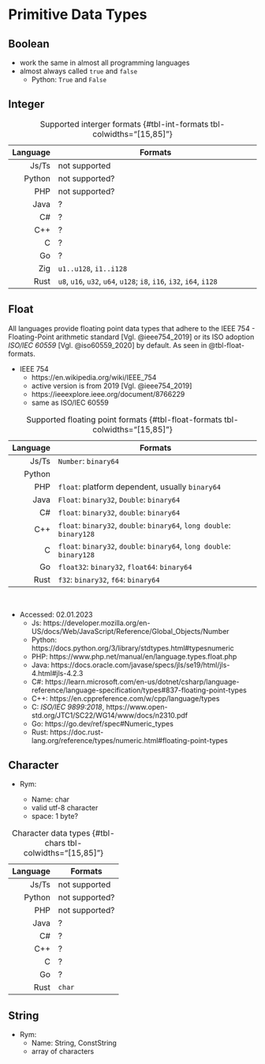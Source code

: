 # Primitive Data Types

## Boolean

- work the same in almost all programming languages
- almost always called `true` and `false`
  - Python: `True` and `False`

## Integer

| Language | Formats                                                              |
| -------: | -------------------------------------------------------------------- |
|    Js/Ts | not supported                                                        |
|   Python | not supported?                                                       |
|      PHP | not supported?                                                       |
|     Java | ?                                                                    |
|       C# | ?                                                                    |
|      C++ | ?                                                                    |
|        C | ?                                                                    |
|       Go | ?                                                                    |
|      Zig | `u1..u128`, `i1..i128`                                               |
|     Rust | `u8`, `u16`, `u32`, `u64`, `u128`; `i8`, `i16`, `i32`, `i64`, `i128` |

: Supported interger formats {#tbl-int-formats tbl-colwidths="[15,85]"}

## Float

<!-- TODO Should I call this "Floating Point Numbers" insted? -->

All languages provide floating point data types that adhere to the IEEE 754 - Floating-Point arithmetic standard [Vgl. @ieee754_2019] or its ISO adoption _ISO/IEC 60559_ [Vgl. @iso60559_2020] by default. As seen in @tbl-float-formats.

- IEEE 754
  - https://en.wikipedia.org/wiki/IEEE_754
  - active version is from 2019 [Vgl. @ieee754_2019]
  - https://ieeexplore.ieee.org/document/8766229
  - same as ISO/IEC 60559

<!-- TODO: is float always `binary32` or can it be `decimal32` as well? -->

| Language | Formats                                                               |
| -------: | --------------------------------------------------------------------- |
|    Js/Ts | `Number`: `binary64`                                                  |
|   Python |
|      PHP | `float`: platform dependent, usually `binary64`                       |
|     Java | `Float`: `binary32`, `Double`: `binary64`                             |
|       C# | `float`: `binary32`, `double`: `binary64`                             |
|      C++ | `float`: `binary32`, `double`: `binary64`, `long double`: `binary128` |
|        C | `float`: `binary32`, `double`: `binary64`, `long double`: `binary128` |
|       Go | `float32`: `binary32`, `float64`: `binary64`                          |
|     Rust | `f32`: `binary32`, `f64`: `binary64`                                  |

: Supported floating point formats {#tbl-float-formats tbl-colwidths="[15,85]"}

<br/>

- Accessed: 02.01.2023
  - Js: https://developer.mozilla.org/en-US/docs/Web/JavaScript/Reference/Global_Objects/Number
  - Python: https://docs.python.org/3/library/stdtypes.html#typesnumeric
  - PHP: https://www.php.net/manual/en/language.types.float.php
  - Java: https://docs.oracle.com/javase/specs/jls/se19/html/jls-4.html#jls-4.2.3
  - C#: https://learn.microsoft.com/en-us/dotnet/csharp/language-reference/language-specification/types#837-floating-point-types
  - C++: https://en.cppreference.com/w/cpp/language/types
  - C: _ISO/IEC 9899:2018_, https://www.open-std.org/JTC1/SC22/WG14/www/docs/n2310.pdf
  - Go: https://go.dev/ref/spec#Numeric_types
  - Rust: https://doc.rust-lang.org/reference/types/numeric.html#floating-point-types

## Character

- Rym:

  - Name: char
  - valid utf-8 character
  - space: 1 byte?

| Language | Formats        |
| -------: | -------------- |
|    Js/Ts | not supported  |
|   Python | not supported? |
|      PHP | not supported? |
|     Java | ?              |
|       C# | ?              |
|      C++ | ?              |
|        C | ?              |
|       Go | ?              |
|     Rust | `char`         |

: Character data types {#tbl-chars tbl-colwidths="[15,85]"}

## String

- Rym:
  - Name: String, ConstString
  - array of characters
